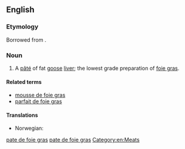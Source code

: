 ==English==

===Etymology===
Borrowed from {{bor|en|fr|[[pâté]] [[de]] [[foie gras]]}}.

===Noun===
{{wikipedia}}
{{en-noun|head=[[pâté]] [[de]] [[foie gras]]|~|pâtés de foie gras}}

# A [[pâté]] of fat [[goose]] [[liver]]; the lowest grade preparation of [[foie gras]].

====Related terms====
* [[mousse de foie gras]]
* [[parfait de foie gras]]

====Translations====
{{trans-top|the lowest grade preparation of foie gras}}
* Norwegian: {{t|no|gåseleverpostei|m}}
{{trans-mid}}
{{trans-bottom}}

[[Category:English terms spelled with Â|pate de foie gras]]
[[Category:English terms spelled with É|pate de foie gras]]
[[Category:en:Meats]]